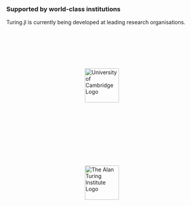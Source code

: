 ```{=html}
<div>
  <style>
    .logo-grid {
      display: flex;
      flex-wrap: wrap;
      justify-content: center;
      align-items: center;
      gap: 2rem;
      padding: 2rem 0;
    }

    .partner-logo.box {
      flex: 1 1 200px;
      max-width: 220px;
      display: flex;
      justify-content: center;
      align-items: center;
      padding: 2rem;
      min-height: 160px;
    }

    .partner-logo.box:hover {
      transform: scale(1.05);
    }

    .partner-logo img {
      max-width: 100%;
      height: 90px;
      object-fit: contain;
      vertical-align: middle;
    }

    .brands-light-mode-logo {
      display: inline;
    }
    
    .brands-dark-mode-logo {
      display: none;
    }

    @media (max-width: 768px) {
      .logo-grid {
        gap: 1.5rem;
      }
      .partner-logo.box {
        flex-basis: 150px;
      }
    }
  </style>

  <div class="text-center">
    <h3 id="brands">Supported by world-class institutions</h3>
    <p class="text-muted">
      Turing.jl is currently being developed at leading research organisations.
    </p>
  </div>

  <div class="logo-grid">
    <!-- University of Cambridge Logo -->
    <a href="https://mlg.eng.cam.ac.uk/" class="partner-logo box" target="_blank" rel="noopener">
      <img src="https://www.cam.ac.uk/sites/default/files/university-cambridge-logo-black-example-640x132.png" alt="University of Cambridge Logo" class="brands-light-mode-logo">
      <img src="https://www.cam.ac.uk/sites/default/files/university-cambridge-logo-white-example-640x133.png" alt="University of Cambridge Logo Dark" class="brands-dark-mode-logo">
    </a>

    <!-- The Alan Turing Institute Logo -->
    <a href="#" class="partner-logo box" target="_blank" rel="noopener">
      <img src="\assets\images\brands\Turing_Logo_1000x400px_Black.webp" alt="The Alan Turing Institute Logo" class="brands-light-mode-logo">
      <img src="\assets\images\brands\Turing_Logo_1000x400px_White.webp" alt="The Alan Turing Institute Logo Dark" class="brands-dark-mode-logo">
    </a>
  </div>
</div>
```